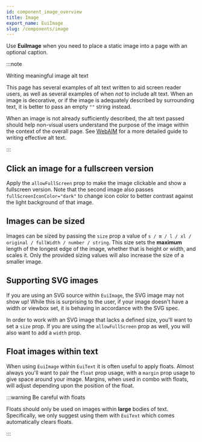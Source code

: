 ```yaml
---
id: component_image_overview
title: Image
export_name: EuiImage
slug: /components/image
---
```


Use **EuiImage** when you need to place a static image into a page with an optional caption.

:::note

Writing meaningful image alt text

This page has several examples of alt text written to aid screen reader users, as well as several examples of when
_not_ to include alt text. When an image is decorative, or if the image is adequately described by surrounding text,
it is better to pass an empty `""` string instead.

When an image is not already sufficiently described, the alt text passed should help non-visual users understand
the purpose of the image within the context of the overall page.
See [WebAIM](https://webaim.org/techniques/alttext/) for a more detailed guide to writing effective alt text.

:::

<!-- TODO: Add basic example -->

## Click an image for a fullscreen version

Apply the `allowFullScreen` prop to make the image clickable and show a fullscreen version.
Note that the second image also passes `fullScreenIconColor="dark"` to change icon color to better contrast
against the light background of that image.

<!-- TODO: Add click to fullscreen example -->

## Images can be sized

Images can be sized by passing the `size` prop a value of `s / m / l / xl / original / fullWidth / number / string`.
This size sets the **maximum** length of the longest edge of the image, whether that is height or width, and scales it.
Only the provided sizing values will also increase the size of a smaller image.

<!-- TODO: Add sizing example -->

## Supporting SVG images

If you are using an SVG source within `EuiImage`, the SVG image may not show up! While this is surprising to the user,
if your image doesn't have a width or viewbox set, it is behaving in accordance with the SVG spec.

In order to work with an SVG image that lacks a defined size, you'll want to set a `size` prop.
If you are using the `allowFullScreen` prop as well, you will also want to add a `width` prop.

<!-- TODO: Add SVG example -->

## Float images within text

When using `EuiImage` within `EuiText` it is often useful to apply floats. Almost always you'll want to pair
the `float` prop usage, with a `margin` prop usage to give space around your image. Margins, when used in combo
with floats, will adjust depending upon the position of the float.

:::warning Be careful with floats

Floats should only be used on images within **large** bodies of text.
Specifically, we only suggest using them with `EuiText` which comes automatically clears floats.

:::

<!-- TODO: Add floating images example -->
